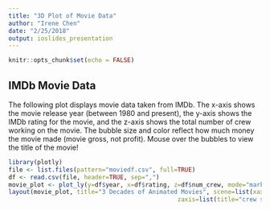 ```yaml
---
title: "3D Plot of Movie Data"
author: "Irene Chen"
date: "2/25/2018"
output: ioslides_presentation
---
```


```r
knitr::opts_chunk$set(echo = FALSE)
```

## IMDb Movie Data
The following plot displays movie data taken from IMDb. The x-axis shows the movie release year (between 1980 and present), the y-axis shows the IMDb rating for the movie, and the z-axis shows the total number of crew working on the movie. The bubble size and color reflect how much money the movie made (movie gross, not profit). Mouse over the bubbles to view the title of the movie!

```r
library(plotly)
file <- list.files(pattern="moviedf.csv", full=TRUE)
df <- read.csv(file, header=TRUE, sep=",")
movie_plot <- plot_ly(y=df$year, x=df$rating, z=df$num_crew, mode="markers", marker=list(size=df$gross, sizeref=15), color= ~df$gross, text = ~paste(df$title))
layout(movie_plot, title="3 Decades of Animated Movies", scene=list(xaxis=list(title="IMDb rating", range=c(4,9)), yaxis=list(title="year"),
                                               zaxis=list(title="crew size")))
```

